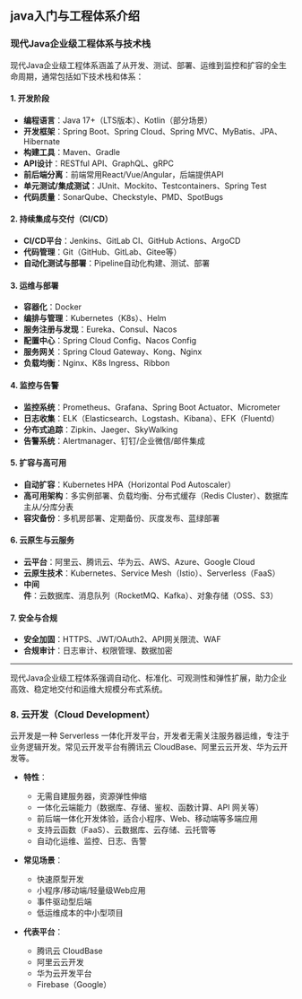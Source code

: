 
<Meta title="Hundun/服务端/java" />

## java入门与工程体系介绍

### 现代Java企业级工程体系与技术栈

现代Java企业级工程体系涵盖了从开发、测试、部署、运维到监控和扩容的全生命周期，通常包括如下技术栈和体系：

#### 1. 开发阶段
- **编程语言**：Java 17+（LTS版本）、Kotlin（部分场景）
- **开发框架**：Spring Boot、Spring Cloud、Spring MVC、MyBatis、JPA、Hibernate
- **构建工具**：Maven、Gradle
- **API设计**：RESTful API、GraphQL、gRPC
- **前后端分离**：前端常用React/Vue/Angular，后端提供API
- **单元测试/集成测试**：JUnit、Mockito、Testcontainers、Spring Test
- **代码质量**：SonarQube、Checkstyle、PMD、SpotBugs

#### 2. 持续集成与交付（CI/CD）
- **CI/CD平台**：Jenkins、GitLab CI、GitHub Actions、ArgoCD
- **代码管理**：Git（GitHub、GitLab、Gitee等）
- **自动化测试与部署**：Pipeline自动化构建、测试、部署

#### 3. 运维与部署
- **容器化**：Docker
- **编排与管理**：Kubernetes（K8s）、Helm
- **服务注册与发现**：Eureka、Consul、Nacos
- **配置中心**：Spring Cloud Config、Nacos Config
- **服务网关**：Spring Cloud Gateway、Kong、Nginx
- **负载均衡**：Nginx、K8s Ingress、Ribbon

#### 4. 监控与告警
- **监控系统**：Prometheus、Grafana、Spring Boot Actuator、Micrometer
- **日志收集**：ELK（Elasticsearch、Logstash、Kibana）、EFK（Fluentd）
- **分布式追踪**：Zipkin、Jaeger、SkyWalking
- **告警系统**：Alertmanager、钉钉/企业微信/邮件集成

#### 5. 扩容与高可用
- **自动扩容**：Kubernetes HPA（Horizontal Pod Autoscaler）
- **高可用架构**：多实例部署、负载均衡、分布式缓存（Redis Cluster）、数据库主从/分库分表
- **容灾备份**：多机房部署、定期备份、灰度发布、蓝绿部署

#### 6. 云原生与云服务
- **云平台**：阿里云、腾讯云、华为云、AWS、Azure、Google Cloud
- **云原生技术**：Kubernetes、Service Mesh（Istio）、Serverless（FaaS）
- **中间件**：云数据库、消息队列（RocketMQ、Kafka）、对象存储（OSS、S3）

#### 7. 安全与合规
- **安全加固**：HTTPS、JWT/OAuth2、API网关限流、WAF
- **合规审计**：日志审计、权限管理、数据加密

---

现代Java企业级工程体系强调自动化、标准化、可观测性和弹性扩展，助力企业高效、稳定地交付和运维大规模分布式系统。

### 8. 云开发（Cloud Development）

云开发是一种 Serverless 一体化开发平台，开发者无需关注服务器运维，专注于业务逻辑开发。常见云开发平台有腾讯云 CloudBase、阿里云云开发、华为云开发等。

- **特性**：
  - 无需自建服务器，资源弹性伸缩
  - 一体化云端能力（数据库、存储、鉴权、函数计算、API 网关等）
  - 前后端一体化开发体验，适合小程序、Web、移动端等多端应用
  - 支持云函数（FaaS）、云数据库、云存储、云托管等
  - 自动化运维、监控、日志、告警

- **常见场景**：
  - 快速原型开发
  - 小程序/移动端/轻量级Web应用
  - 事件驱动型后端
  - 低运维成本的中小型项目

- **代表平台**：
  - 腾讯云 CloudBase
  - 阿里云云开发
  - 华为云开发平台
  - Firebase（Google）





